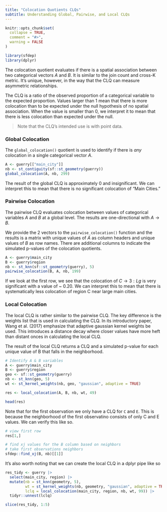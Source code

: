 ```yaml
---
title: "Colocation Quotients CLQs"
subtitle: Understanding Global, Pairwise, and Local CLQs
---
```


```r
knitr::opts_chunk$set(
  collapse = TRUE,
  comment = "#>",
  warning = FALSE
)
```

```r
library(sfdep)
library(dplyr)
```

The colocation quotient evaluates if there is a spatial association between two categorical vectors $A$ and $B$. It is similar to the join count and cross-K metric. It's unique, however, in the way that the CLQ can measure asymmetric relationships. 

The CLQ is a ratio of the observed proportion of a categorical variable to the expected proportion. Values larger than 1 mean that there is more colocation than to be expected under the null hypothesis of no spatial association. When the value is smaller than 0, we interpret it to mean that there is less colocation than expected under the null.

> Note that the CLQ's intended use is with point data. 

### Global Colocation

The `global_colocation()` quotient is used to identify if there is _any_ colocation in a single categorical vector $A$. 

```r
A <- guerry[["main_city"]]
nb <- st_contiguity(sf::st_geometry(guerry))
global_colocation(A, nb, 299)
```

The result of the global CLQ is approximately 0 and insignificant. We can interpret this to mean that there is no significant colocation of "Main Cities." 


### Pairwise Colocation

The pairwise CLQ evaluates colocation between values of categorical variables $A$ and $B$ at a global level. The results are one-directional with $A \to B$. 

We provide the 2 vectors to the `pairwise_colocation()` function and the results is a matrix with unique values of $A$ as column headers and unique values of $B$ as row names. There are additional columns to indicate the simulated p-values of the colocation quotients. 

```r
A <- guerry$main_city
B <- guerry$region
nb <- st_knn(sf::st_geometry(guerry), 5)
pairwise_colocation(B, A, nb, 199)
```

If we look at the first row, we see that the colocation of $C \to 3{:}Lg$ is very significant with a value of ~ $0.20$. We can interpret this to mean that there is systematically less colocation of region C near large main cities. 


### Local Colocation 

The local CLQ is rather similar to the pairwise CLQ. The key difference is the weights list that is used in calculating the CLQ. In its introductory paper, Wang et al. (2017) emphasize that adaptive gaussian kernel weights be used. This introduces a distance decay where closer values have more heft than distant onces in calculating the local CLQ.

The result of the local CLQ returns a CLQ and a simulated p-value for each unique value of B that falls in the neighborhood. 


```r
# Identify A & B variables
A <- guerry$main_city
B <- guerry$region
geo <- sf::st_geometry(guerry)
nb <- st_knn(geo, 5)
wt <- st_kernel_weights(nb, geo, "gaussian", adaptive = TRUE)

res <- local_colocation(A, B, nb, wt, 49)

head(res)

```

Note that for the first observation we only have a CLQ for `C` and `E`. This is because the neighborhood of the first observatino consists of only C and E values. We can verify this like so. 

```r
# view first row
res[1,]

# find xj values for the B column based on neighbors
# take first observations neighbors
sfdep::find_xj(B, nb)[[1]] 
```

It's also worth noting that we can create the local CLQ in a dplyr pipe like so

```r

res_tidy <- guerry |> 
  select(main_city, region) |> 
  mutate(nb = st_knn(geometry, 5),
         wt = st_kernel_weights(nb, geometry, "gaussian", adaptive = TRUE),
         lclq = local_colocation(main_city, region, nb, wt, 99)) |> 
  tidyr::unnest(lclq)

slice(res_tidy, 1:5)
```


